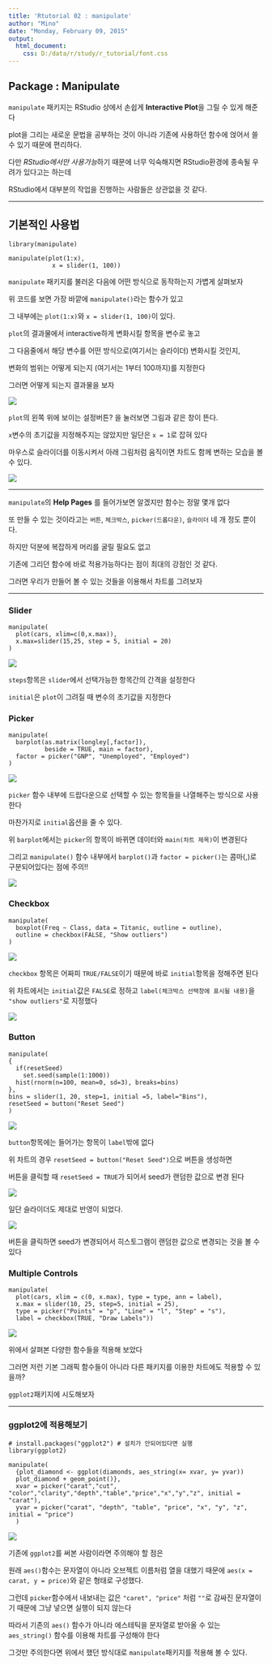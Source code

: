 ```yaml
---
title: 'Rtutorial 02 : manipulate'
author: "Mino"
date: "Monday, February 09, 2015"
output:
  html_document:
    css: D:/data/r/study/r_tutorial/font.css
---
```


## Package : Manipulate

`manipulate` 패키지는 RStudio 상에서 손쉽게 **Interactive Plot**을 그릴 수 있게 해준다

plot을 그리는 새로운 문법을 공부하는 것이 아니라 기존에 사용하던 함수에 얹어서 쓸 수 있기 때문에 편리하다.

다만 *RStudio에서만 사용가능*하기 때문에 너무 익숙해지면 RStudio환경에 종속될 우려가 있다고는 하는데

RStudio에서 대부분의 작업을 진행하는 사람들은 상관없을 것 같다.

-------------------------

## 기본적인 사용법

```
library(manipulate)

manipulate(plot(1:x), 
            x = slider(1, 100))
```

`manipulate` 패키지를 불러온 다음에 어떤 방식으로 동작하는지 가볍게 살펴보자

위 코드를 보면 가장 바깥에 `manipulate()`라는 함수가 있고

그 내부에는 `plot(1:x)`와 `x = slider(1, 100)`이 있다.

`plot`의 결과물에서 interactive하게 변화시킬 항목을 변수로 놓고

그 다음줄에서 해당 변수를 어떤 방식으로(여기서는 슬라이더) 변화시킬 것인지,

변화의 범위는 어떻게 되는지 (여기서는 1부터 100까지)를 지정한다

그러면 어떻게 되는지 결과물을 보자

![](images/rtut02_01.jpg)

`plot`의 왼쪽 위에 보이는 설정버튼? 을 눌러보면 그림과 같은 창이 뜬다.

`x`변수의 초기값을 지정해주지는 않았지만 일단은 `x = 1`로 잡혀 있다

마우스로 슬라이더를 이동시켜서 아래 그림처럼 움직이면 차트도 함께 변하는 모습을 볼 수 있다.

![](images/rtut02_02.jpg)

-------------------------------

`manipulate`의 **Help Pages** 를 들어가보면 알겠지만 함수는 정말 몇개 없다

또 만들 수 있는 것이라고는 `버튼`, `체크박스`, `picker(드롭다운)`, `슬라이더` 네 개 정도 뿐이다.

하지만 덕분에 복잡하게 머리를 굴릴 필요도 없고 

기존에 그리던 함수에 바로 적용가능하다는 점이 최대의 강점인 것 같다.

그러면 우리가 만들어 볼 수 있는 것들을 이용해서 차트를 그려보자

-------------------------------

### Slider

```
manipulate(
  plot(cars, xlim=c(0,x.max)),  
  x.max=slider(15,25, step = 5, initial = 20)
)
```
![](images/rtut02_03.jpg)

`steps`항목은 `slider`에서 선택가능한 항목간의 간격을 설정한다

`initial`은 `plot`이 그려질 때 변수의 초기값을 지정한다

### Picker

```
manipulate(
  barplot(as.matrix(longley[,factor]), 
          beside = TRUE, main = factor),
  factor = picker("GNP", "Unemployed", "Employed")
)
```
![](images/rtut02_04.jpg)

`picker` 함수 내부에 드랍다운으로 선택할 수 있는 항목들을 나열해주는 방식으로 사용한다

마찬가지로 `initial`옵션을 줄 수 있다.

위 `barplot`에서는 `picker`의 항목이 바뀌면 데이터와 `main(차트 제목)`이 변경된다

그리고 `manipulate()` 함수 내부에서 `barplot()`과 `factor = picker()`는 콤마(,)로 구분되어있다는 점에 주의!!

![](images/rtut02_05.jpg)

### Checkbox

```
manipulate(
  boxplot(Freq ~ Class, data = Titanic, outline = outline),
  outline = checkbox(FALSE, "Show outliers")
)
```
![](images/rtut02_06.jpg)

`checkbox` 항목은 어짜피 `TRUE/FALSE`이기 때문에 바로 `initial`항목을 정해주면 된다

위 차트에서는 `initial`값은 `FALSE`로 정하고 `label(체크박스 선택창에 표시될 내용)`을 `"show outliers"`로 지정했다

![](images/rtut02_07.jpg)

### Button

```
manipulate(
{
  if(resetSeed)
    set.seed(sample(1:1000))
  hist(rnorm(n=100, mean=0, sd=3), breaks=bins)
},
bins = slider(1, 20, step=1, initial =5, label="Bins"),
resetSeed = button("Reset Seed")
)
```

![](images/rtut02_08.jpg)

`button`항목에는 들어가는 항목이 `label`밖에 없다

위 차트의 경우 `resetSeed = button("Reset Seed")`으로 버튼을 생성하면

버튼을 클릭할 때 `resetSeed = TRUE`가 되어서 seed가 랜덤한 값으로 변경 된다

![](images/rtut02_09.jpg)

일단 슬라이더도 제대로 반영이 되었다.

![](images/rtut02_10.jpg)

버튼을 클릭하면 seed가 변경되어서 히스토그램이 랜덤한 값으로 변경되는 것을 볼 수 있다


### Multiple Controls

```
manipulate(
  plot(cars, xlim = c(0, x.max), type = type, ann = label),
  x.max = slider(10, 25, step=5, initial = 25),
  type = picker("Points" = "p", "Line" = "l", "Step" = "s"),
  label = checkbox(TRUE, "Draw Labels"))
```

![](images/rtut02_11.jpg)

위에서 살펴본 다양한 함수들을 적용해 보았다

그러면 저런 기본 그래픽 함수들이 아니라 다른 패키지를 이용한 차트에도 적용할 수 있을까?

`ggplot2`패키지에 시도해보자

------------------------

### ggplot2에 적용해보기

```
# install.packages("ggplot2") # 설치가 안되어있다면 실행
library(ggplot2)

manipulate(
  {plot_diamond <- ggplot(diamonds, aes_string(x= xvar, y= yvar))
  plot_diamond + geom_point()},
  xvar = picker("carat","cut", "color","clarity","depth","table","price","x","y","z", initial = "carat"),
  yvar = picker("carat", "depth", "table", "price", "x", "y", "z", initial = "price")
  )
```

![](images/rtut02_12.jpg)

기존에 `ggplot2`를 써본 사람이라면 주의해야 할 점은

원래 `aes()`함수는 문자열이 아니라 오브젝트 이름처럼 열을 대했기 때문에 `aes(x = carat, y = price)`와 같은 형태로 구성했다.

그런데 `picker`함수에서 내보내는 값은 `"caret", "price"` 처럼 `""`로 감싸진 문자열이기 때문에 그냥 넣으면 실행이 되지 않는다

따라서 기존의 `aes()` 함수가 아니라 에스테틱을 문자열로 받아올 수 있는 `aes_string()` 함수를 이용해 차트를 구성해야 한다

그것만 주의한다면 위에서 했던 방식대로 `manipulate`패키지를 적용해 볼 수 있다.